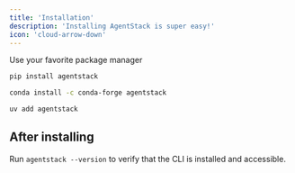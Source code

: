 ```yaml
---
title: 'Installation'
description: 'Installing AgentStack is super easy!'
icon: 'cloud-arrow-down'
---
```


Use your favorite package manager

<CodeGroup>

```bash PIP
pip install agentstack
```

```bash conda
conda install -c conda-forge agentstack
```

```bash uv
uv add agentstack
```

</CodeGroup>

## After installing

Run `agentstack --version` to verify that the CLI is installed and accessible.
